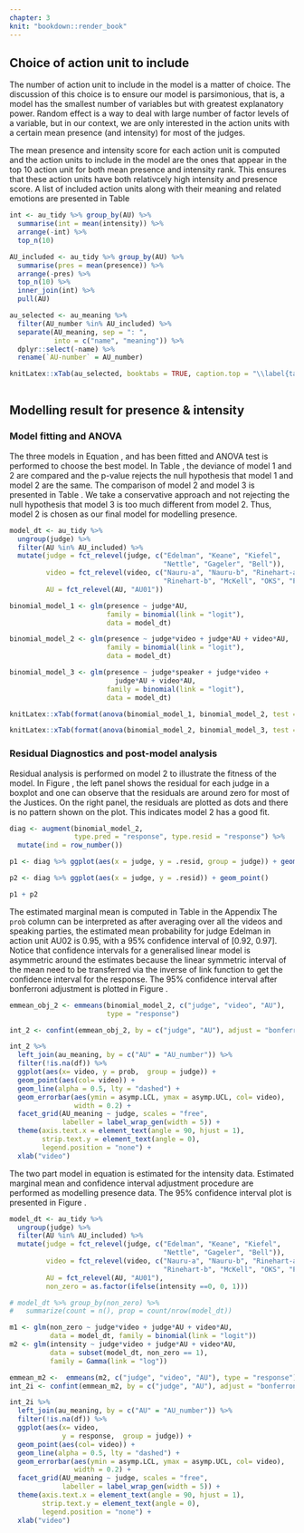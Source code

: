 ```yaml
---
chapter: 3
knit: "bookdown::render_book"
---
```


\newpage

## Choice of action unit to include


The number of action unit to include in the model is a matter of choice. The discussion of this choice is to ensure our model is parsimonious, that is, a model has the smallest number of variables but with greatest explanatory power. Random effect is a way to deal with large number of factor levels of a variable, but in our context, we are only interested in the action units with a certain mean presence (and intensity) for most of the judges. 

The mean presence and intensity score for each action unit is computed and the action units to include in the model are the ones that appear in the top 10 action unit for both mean presence and intensity rank. This ensures that these action units have both relativcely high intensity and presence score. A list of included action units along with their meaning and related emotions are presented in Table \ref{tab:au-included} 

```r
int <- au_tidy %>% group_by(AU) %>% 
  summarise(int = mean(intensity)) %>% 
  arrange(-int) %>% 
  top_n(10)

AU_included <- au_tidy %>% group_by(AU) %>% 
  summarise(pres = mean(presence)) %>% 
  arrange(-pres) %>% 
  top_n(10) %>% 
  inner_join(int) %>% 
  pull(AU)

au_selected <- au_meaning %>% 
  filter(AU_number %in% AU_included) %>% 
  separate(AU_meaning, sep = ": ", 
           into = c("name", "meaning")) %>% 
  dplyr::select(-name) %>% 
  rename(`AU-number` = AU_number)

knitLatex::xTab(au_selected, booktabs = TRUE, caption.top = "\\label{tab:au-included} These are the selected action units that will be included in the modelling for intensity and presence.")
  
```

\newpage

## Modelling result for presence & intensity

### Model fitting and ANOVA

The three models in Equation \ref{eq:judge_au}, \ref{eq:judge_video} and \ref{eq:judge_speaker} has been fitted and ANOVA test is performed to choose the best model. In Table \ref{tab:anova-1}, the deviance of model 1 and 2 are compared and the p-value rejects the null hypothesis that model 1 and model 2 are the same. The comparison of model 2 and model 3 is presented in Table \ref{tab:anova-2}. We take a conservative approach and not rejecting the null hypothesis that model 3 is too much different from model 2. Thus, model 2 is chosen as our final model for modelling presence. 

```r
model_dt <- au_tidy %>%
  ungroup(judge) %>%
  filter(AU %in% AU_included) %>%
  mutate(judge = fct_relevel(judge, c("Edelman", "Keane", "Kiefel",
                                      "Nettle", "Gageler", "Bell")),
         video = fct_relevel(video, c("Nauru-a", "Nauru-b", "Rinehart-a",
                                      "Rinehart-b", "McKell", "OKS", "Parkes")),
         AU = fct_relevel(AU, "AU01"))

binomial_model_1 <- glm(presence ~ judge*AU,
                        family = binomial(link = "logit"),
                        data = model_dt)

binomial_model_2 <- glm(presence ~ judge*video + judge*AU + video*AU,
                        family = binomial(link = "logit"),
                        data = model_dt)

binomial_model_3 <- glm(presence ~ judge*speaker + judge*video +
                          judge*AU + video*AU, 
                        family = binomial(link = "logit"),
                        data = model_dt)
```

```r
knitLatex::xTab(format(anova(binomial_model_1, binomial_model_2, test = "Chisq"), digits = 4), booktabs = TRUE, caption.top = "\\label{tab:anova-1}this is the caption")
```

```r
knitLatex::xTab(format(anova(binomial_model_2, binomial_model_3, test = "Chisq"), digits = 4), booktabs = TRUE, caption.top = "\\label{tab:anova-2}this is the caption")
```



<!-- A bit more work on  -->
<!-- 1) how the glm standard error is computed:  -->
<!-- ```{r} -->
<!-- o <- glm(y ~ x, data = dat) -->
<!-- std.er <- sqrt(t(C) %*% vcov(o) %*% C) -->
<!-- # check if it is the same as pred$se.fit -->
<!-- pred <- predict(o, newdata = data.frame(x=1.5), se.fit = TRUE) -->
<!-- ``` -->

<!-- 2) if HC estimator of sigma is needed  -->
<!-- 3) if adjustment is needed for clusteringstandard error:  -->
<!-- http://civil.colorado.edu/~balajir/CVEN6833/lectures/GLM-theory-notes.pdf -->
<!-- http://civil.colorado.edu/~balajir/CVEN6833/lectures/glm-estimation-presentation.pdf -->
<!-- https://stats.stackexchange.com/questions/332077/glm-standard-errors -->


### Residual Diagnostics and post-model analysis 

Residual analysis is performed on model 2 to illustrate the fitness of the model. In Figure \ref{fig:resid}, the left panel shows the residual for each judge in a boxplot and one can observe that the residuals are around zero for most of the Justices. On the right panel, the residuals are plotted as dots and there is no pattern shown on the plot. This indicates model 2 has a good fit.

```r
diag <- augment(binomial_model_2, 
                type.pred = "response", type.resid = "response") %>% 
  mutate(ind = row_number())

p1 <- diag %>% ggplot(aes(x = judge, y = .resid, group = judge)) + geom_boxplot()

p2 <- diag %>% ggplot(aes(x = judge, y = .resid)) + geom_point()

p1 + p2
```


The estimated marginal mean is computed in Table \ref{tab:result-2} in the Appendix The `prob` column can be interpreted as after averaging over all the videos and speaking parties, the estimated mean probability for judge Edelman in action unit AU02 is 0.95, with a 95% confidence interval of [0.92, 0.97]. Notice that confidence intervals for a generalised linear model is asymmetric around the estimates because the linear symmetric interval of the mean need to be transferred via the inverse of link function to get the confidence interval for the response. The 95% confidence interval after bonferroni adjustment is plotted in Figure \ref{fig:model2-plot}. 

```r
emmean_obj_2 <- emmeans(binomial_model_2, c("judge", "video", "AU"),
                        type = "response")

int_2 <- confint(emmean_obj_2, by = c("judge", "AU"), adjust = "bonferroni")

int_2 %>% 
  left_join(au_meaning, by = c("AU" = "AU_number")) %>% 
  filter(!is.na(df)) %>% 
  ggplot(aes(x= video, y = prob,  group = judge)) + 
  geom_point(aes(col= video)) + 
  geom_line(alpha = 0.5, lty = "dashed") + 
  geom_errorbar(aes(ymin = asymp.LCL, ymax = asymp.UCL, col= video), 
                width = 0.2) + 
  facet_grid(AU_meaning ~ judge, scales = "free",
             labeller = label_wrap_gen(width = 5)) + 
  theme(axis.text.x = element_text(angle = 90, hjust = 1), 
        strip.text.y = element_text(angle = 0),
        legend.position = "none") + 
  xlab("video")

```    

The two part model in equation \ref{eq:two-part1} is estimated for the intensity data. Estimated marginal mean and confidence interval adjustment procedure are performed as modelling presence data. The 95% confidence interval plot is presented in Figure \ref{fig:intensity-video}. 

```r
model_dt <- au_tidy %>%
  ungroup(judge) %>%
  filter(AU %in% AU_included) %>%
  mutate(judge = fct_relevel(judge, c("Edelman", "Keane", "Kiefel",
                                      "Nettle", "Gageler", "Bell")),
         video = fct_relevel(video, c("Nauru-a", "Nauru-b", "Rinehart-a",
                                      "Rinehart-b", "McKell", "OKS", "Parkes")),
         AU = fct_relevel(AU, "AU01"),
         non_zero = as.factor(ifelse(intensity ==0, 0, 1)))

# model_dt %>% group_by(non_zero) %>%
#   summarize(count = n(), prop = count/nrow(model_dt))
```

```r
m1 <- glm(non_zero ~ judge*video + judge*AU + video*AU,
          data = model_dt, family = binomial(link = "logit"))
m2 <- glm(intensity ~ judge*video + judge*AU + video*AU,
          data = subset(model_dt, non_zero == 1),
          family = Gamma(link = "log"))
```

```r

emmean_m2 <-  emmeans(m2, c("judge", "video", "AU"), type = "response")
int_2i <- confint(emmean_m2, by = c("judge", "AU"), adjust = "bonferroni") # the by argument prescribe

int_2i %>%
  left_join(au_meaning, by = c("AU" = "AU_number")) %>%
  filter(!is.na(df)) %>%
  ggplot(aes(x= video,
             y = response,  group = judge)) +
  geom_point(aes(col= video)) +
  geom_line(alpha = 0.5, lty = "dashed") +
  geom_errorbar(aes(ymin = asymp.LCL, ymax = asymp.UCL, col= video),
                width = 0.2) +
  facet_grid(AU_meaning ~ judge, scales = "free",
             labeller = label_wrap_gen(width = 5)) +
  theme(axis.text.x = element_text(angle = 90, hjust = 1),
        strip.text.y = element_text(angle = 0),
        legend.position = "none") +
  xlab("video")
```

